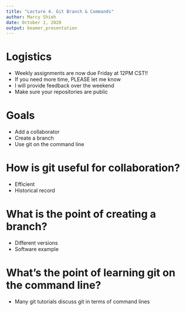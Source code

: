 ```yaml
---
title: "Lecture 4. Git Branch & Commands"
author: Marcy Shieh
date: October 1, 2020
output: beamer_presentation
---
```


# Logistics

- Weekly assignments are now due Friday at 12PM CST!!
- If you need more time, PLEASE let me know
- I will provide feedback over the weekend
- Make sure your repositories are public

# Goals

- Add a collaborator
- Create a branch
- Use git on the command line

# How is git useful for collaboration?

- Efficient
- Historical record

# What is the point of creating a branch?

- Different versions
- Software example

# What's the point of learning git on the command line?

- Many git tutorials discuss git in terms of command lines
